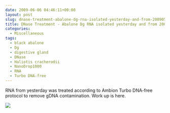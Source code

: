 ```yaml
---
date: 2009-06-06 04:46:11+00:00
layout: post
slug: dnase-treatment-abalone-dg-rna-isolated-yesterday-and-from-20090518
title: DNase Treatment - Abalone Dg RNA isolated yesterday and from 20090518
categories:
  - Miscellaneous
tags:
  - black abalone
  - Dg
  - digestive gland
  - DNase
  - Haliotis cracherodii
  - NanoDrop1000
  - RNA
  - Turbo DNA-free
---
```


RNA from yesterday was treated according to Ambion Turbo DNA-free protocol to remove gDNA contamination. Work up is here.

![](https://eagle.fish.washington.edu/Arabidopsis/RNA%20Spec%20Readings/20090605%20DNased%20RNA%20SJW-02.jpg)

